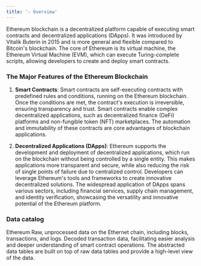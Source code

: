 ```yaml
---
title: '☆ Overview'
---
```


Ethereum blockchain is a decentralized platform capable of executing smart contracts and decentralized applications (DApps). It was introduced by Vitalik Buterin in 2015 and is more general and flexible compared to Bitcoin's blockchain. The core of Ethereum is its virtual machine, the Ethereum Virtual Machine (EVM), which can execute Turing-complete scripts, allowing developers to create and deploy smart contracts.

### The Major Features of the Ethereum Blockchain

1. **Smart Contracts**: Smart contracts are self-executing contracts with predefined rules and conditions, running on the Ethereum blockchain. Once the conditions are met, the contract's execution is irreversible, ensuring transparency and trust. Smart contracts enable complex decentralized applications, such as decentralized finance (DeFi) platforms and non-fungible token (NFT) marketplaces. The automation and immutability of these contracts are core advantages of blockchain applications.

2. **Decentralized Applications (DApps)**: Ethereum supports the development and deployment of decentralized applications, which run on the blockchain without being controlled by a single entity. This makes applications more transparent and secure, while also reducing the risk of single points of failure due to centralized control. Developers can leverage Ethereum's tools and frameworks to create innovative decentralized solutions. The widespread application of DApps spans various sectors, including financial services, supply chain management, and identity verification, showcasing the versatility and innovative potential of the Ethereum platform.

### Data catalog

<CardGroup cols={3}>
    <Card title="Raw" icon="binary" href="./Raw/blobs">
        Ethereum Raw, unprocessed data on the Ethernet chain, including blocks, transactions, and logs.
    </Card>
    <Card title="decoded" icon="code" href="./Decoded/overview">
        Decoded transaction data, facilitating easier analysis and deeper understanding of smart contract operations.
    </Card>
    <Card title="Abstracted" icon="head-side-gear" href="./Abstracted/token_metas">
        The abstracted data tables are built on top of raw data tables and provide a high-level view of the data.
    </Card>
</CardGroup>